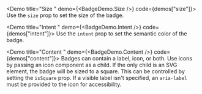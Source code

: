 <Demo title="Size " demo={<BadgeDemo.Size />} code={demos["size"]}>
  Use the `size` prop to set the size of the badge.
</Demo>

<Demo title="Intent " demo={<BadgeDemo.Intent />} code={demos["intent"]}>
  Use the `intent` prop to set the semantic color of the badge.
</Demo>

<Demo title="Content " demo={<BadgeDemo.Content />} code={demos["content"]}>
  Badges can contain a label, icon, or both. Use icons by passing an icon
  component as a child. If the only child is an SVG element, the badge will be
  sized to a square. This can be controlled by setting the `isSquare` prop.
  <Note>
    If a visible label isn't specified, an `aria-label` must be provided to the
    icon for accessibility.
  </Note>
</Demo>
